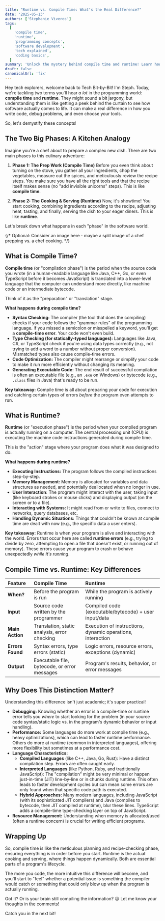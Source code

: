 ```yaml
---
title: "Runtime vs. Compile Time: What's the Real Difference?"
date: '2025-05-13'
authors: ['Stephanie Viveros']
tags:
  [
    'compile time',
    'runtime',
    'programming concepts',
    'software development',
    'tech explained',
    'coding basics',
  ]
summary: 'Unlock the mystery behind compile time and runtime! Learn how these two crucial phases in software development impact your code, errors, and performance, explained simply.'
draft: false
canonicalUrl: 'fix'
---
```


Hey tech explorers, welcome back to Tech Bit-by-Bit! I'm Steph. Today, we're tackling two terms you'll hear _a lot_ in the programming world: **compile time** and **runtime**. They might sound a bit jargony, but understanding them is like getting a peek behind the curtain to see how software actually comes to life. It can make a real difference in how you write code, debug problems, and even choose your tools.

So, let's demystify these concepts!

## The Two Big Phases: A Kitchen Analogy

Imagine you're a chef about to prepare a complex new dish. There are two main phases to this culinary adventure:

1.  **Phase 1: The Prep Work (Compile Time)**
    Before you even think about turning on the stove, you gather all your ingredients, chop the vegetables, measure out the spices, and meticulously review the recipe steps. You make sure you have all the right tools and that the recipe itself makes sense (no "add invisible unicorns" steps). This is like **compile time**.

2.  **Phase 2: The Cooking & Serving (Runtime)**
    Now, it's showtime! You start cooking, combining ingredients according to the recipe, adjusting heat, tasting, and finally, serving the dish to your eager diners. This is like **runtime**.

Let's break down what happens in each "phase" in the software world.

{/* Optional: Consider an image here - maybe a split image of a chef prepping vs. a chef cooking. */}

## What is Compile Time?

**Compile time** (or "compilation phase") is the period when the source code you wrote (in a human-readable language like Java, C++, Go, or even TypeScript before it becomes JavaScript) is translated into a lower-level language that the computer can understand more directly, like machine code or an intermediate bytecode.

Think of it as the "preparation" or "translation" stage.

**What happens during compile time?**

- **Syntax Checking:** The compiler (the tool that does the compiling) checks if your code follows the "grammar rules" of the programming language. If you missed a semicolon or misspelled a keyword, you'll get a **compile-time error**. Your code won't even build.
- **Type Checking (for statically-typed languages):** Languages like Java, C#, or TypeScript check if you're using data types correctly (e.g., not trying to add a word to a number without proper conversion). Mismatched types also cause compile-time errors.
- **Code Optimization:** The compiler might rearrange or simplify your code to make it run more efficiently without changing its meaning.
- **Generating Executable Code:** The end result of successful compilation is often an executable file (e.g., an `.exe` on Windows) or bytecode (e.g., `.class` files in Java) that's ready to be run.

**Key takeaway:** Compile time is all about preparing your code for execution and catching certain types of errors _before_ the program even attempts to run.

## What is Runtime?

**Runtime** (or "execution phase") is the period when your compiled program is actually running on a computer. The central processing unit (CPU) is executing the machine code instructions generated during compile time.

This is the "action" stage where your program does what it was designed to do.

**What happens during runtime?**

- **Executing Instructions:** The program follows the compiled instructions step-by-step.
- **Memory Management:** Memory is allocated for variables and data structures as needed, and potentially deallocated when no longer in use.
- **User Interaction:** The program might interact with the user, taking input (like keyboard strokes or mouse clicks) and displaying output (on the screen or to a file).
- **Interacting with Systems:** It might read from or write to files, connect to networks, query databases, etc.
- **Handling Dynamic Situations:** Things that couldn't be known at compile time are dealt with now (e.g., the specific data a user enters).

**Key takeaway:** Runtime is when your program is alive and interacting with the world. Errors that occur here are called **runtime errors** (e.g., trying to divide by zero, attempting to open a file that doesn't exist, or running out of memory). These errors cause your program to crash or behave unexpectedly _while it's running_.

## Compile Time vs. Runtime: Key Differences

| Feature          | Compile Time                                 | Runtime                                                    |
| :--------------- | :------------------------------------------- | :--------------------------------------------------------- |
| **When?**        | Before the program is run                    | While the program is actively running                      |
| **Input**        | Source code written by the programmer        | Compiled code (executable/bytecode) + user input/data      |
| **Main Action**  | Translation, static analysis, error checking | Execution of instructions, dynamic operations, interaction |
| **Errors Found** | Syntax errors, type errors (static)          | Logic errors, resource errors, exceptions (dynamic)        |
| **Output**       | Executable file, bytecode, or error messages | Program's results, behavior, or error messages             |

## Why Does This Distinction Matter?

Understanding this difference isn't just academic; it's super practical!

- **Debugging:** Knowing whether an error is a compile-time or runtime error tells you _where_ to start looking for the problem (in your source code syntax/static logic vs. in the program's dynamic behavior or input handling).
- **Performance:** Some languages do more work at compile time (e.g., heavy optimizations), which can lead to faster runtime performance. Others do more at runtime (common in interpreted languages), offering more flexibility but sometimes at a performance cost.
- **Language Characteristics:**
  - **Compiled Languages** (like C++, Java, Go, Rust): Have a distinct compilation step. Errors are often caught early.
  - **Interpreted Languages** (like Python, Ruby, and traditionally JavaScript): The "compilation" might be very minimal or happen just-in-time (JIT) line-by-line or in chunks during runtime. This often leads to faster development cycles but can mean some errors are only found when that specific code path is executed.
  - **Hybrid Approaches:** Many modern languages, including JavaScript (with its sophisticated JIT compilers) and Java (compiles to bytecode, then JIT compiled at runtime), blur these lines. TypeScript adds a compile-time type-checking layer on top of JavaScript.
- **Resource Management:** Understanding when memory is allocated/used (often a runtime concern) is crucial for writing efficient programs.

## Wrapping Up

So, compile time is like the meticulous planning and recipe-checking phase, ensuring everything is in order before you start. Runtime is the actual cooking and serving, where things happen dynamically. Both are essential parts of a program's lifecycle.

The more you code, the more intuitive this difference will become, and you'll start to "feel" whether a potential issue is something the compiler would catch or something that could only blow up when the program is actually running.

Got it? Or is your brain still compiling the information? 😉 Let me know your thoughts in the comments!

Catch you in the next bit!
